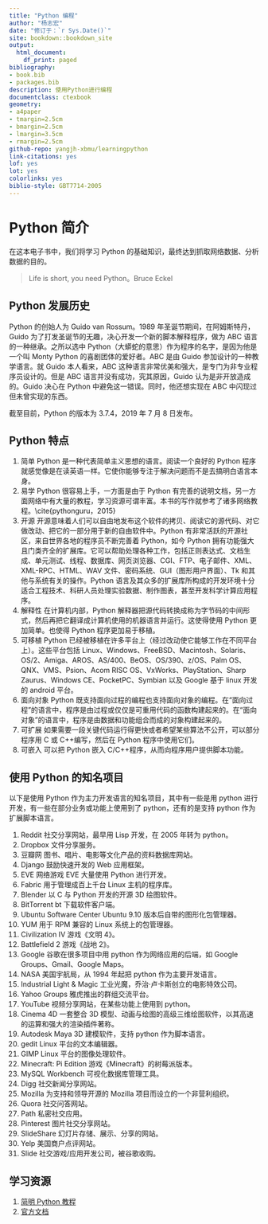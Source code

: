 ```yaml
---
title: "Python 编程"
author: "杨志宏"
date: "修订于：`r Sys.Date()`"
site: bookdown::bookdown_site
output:
  html_document:
    df_print: paged
bibliography:
- book.bib
- packages.bib
description: 使用Python进行编程
documentclass: ctexbook
geometry:
- a4paper
- tmargin=2.5cm
- bmargin=2.5cm
- lmargin=3.5cm
- rmargin=2.5cm
github-repo: yangjh-xbmu/learningpython
link-citations: yes
lof: yes
lot: yes
colorlinks: yes
biblio-style: GBT7714-2005
---
```


# Python 简介 {-}

在这本电子书中，我们将学习 Python 的基础知识，最终达到抓取网络数据、分析数据的目的。

> Life is short, you need Python。Bruce Eckel

## Python 发展历史

Python 的创始人为 Guido van Rossum。1989 年圣诞节期间，在阿姆斯特丹，Guido 为了打发圣诞节的无趣，决心开发一个新的脚本解释程序，做为 ABC 语言的一种继承。之所以选中 Python（大蟒蛇的意思）作为程序的名字，是因为他是一个叫 Monty Python 的喜剧团体的爱好者。ABC 是由 Guido 参加设计的一种教学语言。就 Guido 本人看来，ABC 这种语言非常优美和强大，是专门为非专业程序员设计的。但是 ABC 语言并没有成功，究其原因，Guido 认为是非开放造成的。Guido 决心在 Python 中避免这一错误。同时，他还想实现在 ABC 中闪现过但未曾实现的东西。

截至目前，Python 的版本为 3.7.4，2019 年 7 月 8 日发布。

## Python 特点

1. 简单 Python 是一种代表简单主义思想的语言。阅读一个良好的 Python 程序就感觉像是在读英语一样。它使你能够专注于解决问题而不是去搞明白语言本身。
2. 易学 Python 很容易上手，一方面是由于 Python 有完善的说明文档，另一方面网络中有大量的教程，学习资源可谓丰富。本书的写作就参考了诸多网络教程。\cite{pythonguru，2015}
3. 开源 开源意味着人们可以自由地发布这个软件的拷贝、阅读它的源代码、对它做改动、把它的一部分用于新的自由软件中。Python 有非常活跃的开源社区，来自世界各地的程序员不断完善着 Python，如今 Python 拥有功能强大且门类齐全的扩展库。它可以帮助处理各种工作，包括正则表达式、文档生成、单元测试、线程、数据库、网页浏览器、CGI、FTP、电子邮件、XML、XML-RPC、HTML、WAV 文件、密码系统、GUI（图形用户界面）、Tk 和其他与系统有关的操作。Python 语言及其众多的扩展库所构成的开发环境十分适合工程技术、科研人员处理实验数据、制作图表，甚至开发科学计算应用程序。
4. 解释性 在计算机内部，Python 解释器把源代码转换成称为字节码的中间形式，然后再把它翻译成计算机使用的机器语言并运行。这使得使用 Python 更加简单。也使得 Python 程序更加易于移植。
5. 可移植 Python 已经被移植在许多平台上（经过改动使它能够工作在不同平台上）。这些平台包括 Linux、Windows、FreeBSD、Macintosh、Solaris、OS/2、Amiga、AROS、AS/400、BeOS、OS/390、z/OS、Palm OS、QNX、VMS、Psion、Acom RISC OS、VxWorks、PlayStation、Sharp Zaurus、Windows CE、PocketPC、Symbian 以及 Google 基于 linux 开发的 android 平台。
6. 面向对象 Python 既支持面向过程的编程也支持面向对象的编程。在“面向过程”的语言中，程序是由过程或仅仅是可重用代码的函数构建起来的。在“面向对象”的语言中，程序是由数据和功能组合而成的对象构建起来的。
7. 可扩展 如果需要一段关键代码运行得更快或者希望某些算法不公开，可以部分程序用 C 或 C++编写，然后在 Python 程序中使用它们。
8. 可嵌入 可以把 Python 嵌入 C/C++程序，从而向程序用户提供脚本功能。

## 使用 Python 的知名项目

以下是使用 Python 作为主力开发语言的知名项目，其中有一些是用 python 进行开发，有一些在部分业务或功能上使用到了 python，还有的是支持 python 作为扩展脚本语言。

1. Reddit 社交分享网站，最早用 Lisp 开发，在 2005 年转为 python。
1. Dropbox 文件分享服务。
1. 豆瓣网 图书、唱片、电影等文化产品的资料数据库网站。
1. Django 鼓励快速开发的 Web 应用框架。
1. EVE 网络游戏 EVE 大量使用 Python 进行开发。
1. Fabric 用于管理成百上千台 Linux 主机的程序库。
1. Blender 以 C 与 Python 开发的开源 3D 绘图软件。
1. BitTorrent bt 下载软件客户端。
1. Ubuntu Software Center Ubuntu 9.10 版本后自带的图形化包管理器。
1. YUM 用于 RPM 兼容的 Linux 系统上的包管理器。
1. Civilization IV 游戏《文明 4》。
1. Battlefield 2 游戏《战地 2》。
1. Google 谷歌在很多项目中用 python 作为网络应用的后端，如 Google Groups、Gmail、Google Maps。
1. NASA 美国宇航局，从 1994 年起把 python 作为主要开发语言。
1. Industrial Light & Magic 工业光魔，乔治·卢卡斯创立的电影特效公司。
1. Yahoo Groups 雅虎推出的群组交流平台。
1. YouTube 视频分享网站，在某些功能上使用到 python。
1. Cinema 4D 一套整合 3D 模型、动画与绘图的高级三维绘图软件，以其高速的运算和强大的渲染插件著称。
1. Autodesk Maya 3D 建模软件，支持 python 作为脚本语言。
1. gedit Linux 平台的文本编辑器。
1. GIMP Linux 平台的图像处理软件。
1. Minecraft: Pi Edition 游戏《Minecraft》的树莓派版本。
1. MySQL Workbench 可视化数据库管理工具。
1. Digg 社交新闻分享网站。
1. Mozilla 为支持和领导开源的 Mozilla 项目而设立的一个非营利组织。
1. Quora 社交问答网站。
1. Path 私密社交应用。
1. Pinterest 图片社交分享网站。
1. SlideShare 幻灯片存储、展示、分享的网站。
1. Yelp 美国商户点评网站。
1. Slide 社交游戏/应用开发公司，被谷歌收购。

## 学习资源

1. [简明 Python 教程](https://bop.molun.net/)
1. [官方文档](https://www.python.org/doc/)

